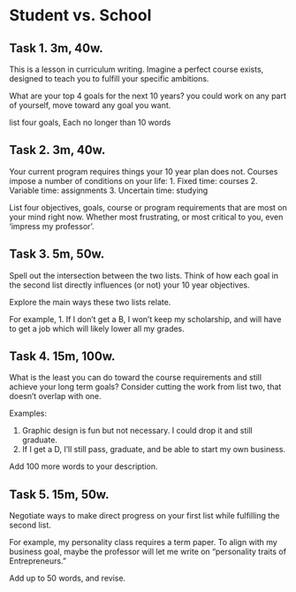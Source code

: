 

<!-- 326 words -->

# Student vs. School 


## **Task 1. 3m, 40w.**
This is a lesson in curriculum writing.
Imagine a perfect course exists,
designed to teach you
to fulfill your specific ambitions.
 
What are your top 4 goals for
the next 10 years?
you could work on any part of yourself,
move toward any goal you want.
 
list four goals,
Each no longer than 10 words
 
## **Task 2. 3m, 40w.**
Your current program requires things your 10 year plan does not.
Courses impose a number of
conditions on your life:
1.  Fixed time: courses
2.  Variable time: assignments
3.  Uncertain time: studying
 
List four objectives, goals, course or program requirements that are
most on your mind right now.
Whether most frustrating, or most critical
to you, even 'impress my professor'.
 
## **Task 3. 5m, 50w.**
 
Spell out the intersection between the two lists.
Think of how each goal in the second list
directly influences (or not) your 10 year
objectives.
 
Explore the main ways these two lists relate.
 
For example,
1.  If I don't get a B, I won't keep my scholarship, and will have to
    get a job which will likely lower all my grades.
 
 
## **Task 4. 15m, 100w.**
 
 
What is the least you can do toward the course requirements and still achieve your long term goals?
Consider cutting the work from list two,
that doesn't overlap with one.
 
Examples:
 
1.  Graphic design is fun but not necessary. I could drop it and
    still graduate.
2.  If I get a D, I'll still pass, graduate, and be able to start my own
    business.
 
Add 100 more words to your description.
 
## **Task 5. 15m, 50w.**
 
Negotiate ways to make direct progress on your first list while fulfilling the second list.
 
For example, my personality class requires a term paper.
To align with my business goal, maybe the professor will let me write
on "personality traits of Entrepreneurs."
 
Add up to 50 words, and revise.
